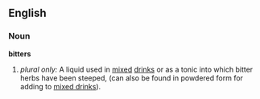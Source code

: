 ==English==

===Noun===
'''bitters'''

# ''plural only:'' A liquid used in [[mix]]ed [[drink]]s or as a tonic into which bitter herbs have been steeped, (can also be found in powdered form for adding to [[mixed drink]]s).